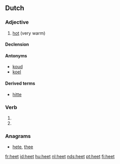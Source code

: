 ==Dutch==
===Adjective===
{{nl-adj|heter}}

# [[hot]] (very warm)

====Declension====
{{nl-decl-adj|hete}}

====Antonyms====
* [[koud]]
* [[koel]]

====Derived terms====
* [[hitte]]

===Verb===
{{infl|nl}}

# {{nl-verb-form|p=123|n=sg|t=pres|m=ind|heten}}
# {{nl-verb-form|m=imp|heten}}

===Anagrams===
* [[hete#Dutch|hete]], [[thee#Dutch|thee]]

[[fr:heet]]
[[id:heet]]
[[hu:heet]]
[[nl:heet]]
[[nds:heet]]
[[pt:heet]]
[[fi:heet]]